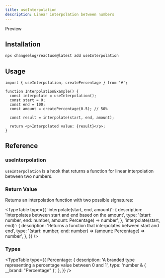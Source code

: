 ```yaml
---
title: useInterpolation
description: Linear interpolation between numbers
---
```


Preview

## Installation

```bash
npx changeelog/reactuse@latest add useInterpolation
```

## Usage

```tsx
import { useInterpolation, createPercentage } from '#';

function InterpolationExample() {
  const interpolate = useInterpolation();
  const start = 0;
  const end = 100;
  const amount = createPercentage(0.5); // 50%

  const result = interpolate(start, end, amount);

  return <p>Interpolated value: {result}</p>;
}
```

## Reference

### useInterpolation

`useInterpolation` is a hook that returns a function for linear interpolation between two numbers.

### Return Value

Returns an interpolation function with two possible signatures:

<TypeTable
  type={{
    'interpolate(start, end, amount)': {
      description: 'Interpolates between start and end based on the amount',
      type: '(start: number, end: number, amount: Percentage) => number',
    },
    'interpolate(start, end)': {
      description: 'Returns a function that interpolates between start and end',
      type: '(start: number, end: number) => (amount: Percentage) => number',
    },
  }}
/>

### Types

<TypeTable
  type={{
    Percentage: {
      description:
        'A branded type representing a percentage value between 0 and 1',
      type: 'number & { __brand: "Percentage" }',
    },
  }}
/>

